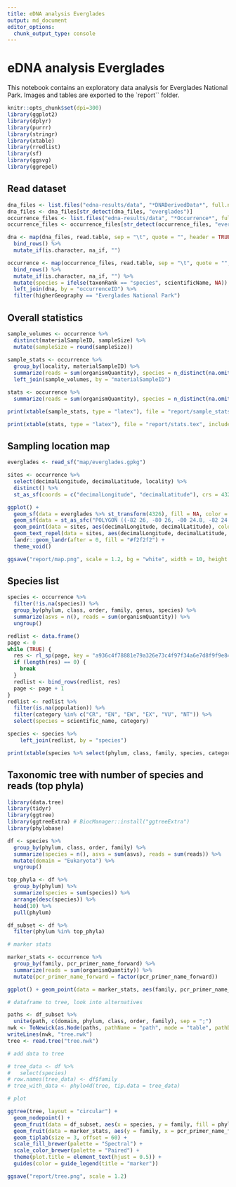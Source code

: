 ```yaml
---
title: eDNA analysis Everglades
output: md_document
editor_options: 
  chunk_output_type: console
---
```


# eDNA analysis Everglades

This notebook contains an exploratory data analysis for Everglades National Park. Images and tables are exported to the `report`` folder.

```r
knitr::opts_chunk$set(dpi=300)
library(ggplot2)
library(dplyr)
library(purrr)
library(stringr)
library(xtable)
library(rredlist)
library(sf)
library(ggsvg)
library(ggrepel)
```

## Read dataset

```r
dna_files <- list.files("edna-results/data", "*DNADerivedData*", full.names = TRUE)
dna_files <- dna_files[str_detect(dna_files, "everglades")]
occurrence_files <- list.files("edna-results/data", "*Occurrence*", full.names = TRUE)
occurrence_files <- occurrence_files[str_detect(occurrence_files, "everglades")]

dna <- map(dna_files, read.table, sep = "\t", quote = "", header = TRUE) %>%
  bind_rows() %>%
  mutate_if(is.character, na_if, "")

occurrence <- map(occurrence_files, read.table, sep = "\t", quote = "", header = TRUE) %>%
  bind_rows() %>%
  mutate_if(is.character, na_if, "") %>%
  mutate(species = ifelse(taxonRank == "species", scientificName, NA)) %>%
  left_join(dna, by = "occurrenceID") %>%
  filter(higherGeography == "Everglades National Park")
```

## Overall statistics

```r
sample_volumes <- occurrence %>%
  distinct(materialSampleID, sampleSize) %>%
  mutate(sampleSize = round(sampleSize))
  
sample_stats <- occurrence %>%
  group_by(locality, materialSampleID) %>%
  summarize(reads = sum(organismQuantity), species = n_distinct(na.omit(species)), asvs = n()) %>%
  left_join(sample_volumes, by = "materialSampleID")

stats <- occurrence %>%
  summarize(reads = sum(organismQuantity), species = n_distinct(na.omit(species)), asvs = n())

print(xtable(sample_stats, type = "latex"), file = "report/sample_stats.tex", include.rownames = FALSE, tabular.environment = "longtable", floating = FALSE)

print(xtable(stats, type = "latex"), file = "report/stats.tex", include.rownames = FALSE, tabular.environment = "longtable", floating = FALSE)
```

## Sampling location map

```r
everglades <- read_sf("map/everglades.gpkg")

sites <- occurrence %>%
  select(decimalLongitude, decimalLatitude, locality) %>%
  distinct() %>%
  st_as_sf(coords = c("decimalLongitude", "decimalLatitude"), crs = 4326, remove = FALSE)

ggplot() +
  geom_sf(data = everglades %>% st_transform(4326), fill = NA, color = alpha("#237d2a", 0.5), lwd = 2) +
  geom_sf(data = st_as_sfc("POLYGON ((-82 26, -80 26, -80 24.8, -82 24.8, -82 26))", crs = 4326), fill = NA, color = NA) +
  geom_point(data = sites, aes(decimalLongitude, decimalLatitude), color = "#e3007d", shape = 21, stroke = 2, size = 3) +
  geom_text_repel(data = sites, aes(decimalLongitude, decimalLatitude, label = locality), size = 5, box.padding = 2, point.padding = 1, force_pull = 0.1) +
  landr::geom_landr(after = 0, fill = "#f2f2f2") +
  theme_void()

ggsave("report/map.png", scale = 1.2, bg = "white", width = 10, height = 7)
```

## Species list

```r
species <- occurrence %>%
  filter(!is.na(species)) %>%
  group_by(phylum, class, order, family, genus, species) %>%
  summarize(asvs = n(), reads = sum(organismQuantity)) %>%
  ungroup()

redlist <- data.frame()
page <- 0
while (TRUE) {
  res <- rl_sp(page, key = "a936c4f78881e79a326e73c4f97f34a6e7d8f9f9e84342bff73c3ceda14992b9")$result
  if (length(res) == 0) {
    break
  }
  redlist <- bind_rows(redlist, res)
  page <- page + 1
}
redlist <- redlist %>%
  filter(is.na(population)) %>%
  filter(category %in% c("CR", "EN", "EW", "EX", "VU", "NT")) %>%
  select(species = scientific_name, category)

species <- species %>%
    left_join(redlist, by = "species")

print(xtable(species %>% select(phylum, class, family, species, category), type = "latex"), file = "report/species.tex", include.rownames = FALSE, tabular.environment = "longtable", floating = FALSE)
```

## Taxonomic tree with number of species and reads (top phyla)

```r
library(data.tree)
library(tidyr)
library(ggtree)
library(ggtreeExtra) # BiocManager::install("ggtreeExtra")
library(phylobase)

df <- species %>%
  group_by(phylum, class, order, family) %>%
  summarize(species = n(), asvs = sum(asvs), reads = sum(reads)) %>%
  mutate(domain = "Eukaryota") %>%
  ungroup()

top_phyla <- df %>%
  group_by(phylum) %>%
  summarize(species = sum(species)) %>%
  arrange(desc(species)) %>%
  head(10) %>%
  pull(phylum)

df_subset <- df %>%
  filter(phylum %in% top_phyla)

# marker stats

marker_stats <- occurrence %>%
  group_by(family, pcr_primer_name_forward) %>%
  summarize(reads = sum(organismQuantity)) %>%
  mutate(pcr_primer_name_forward = factor(pcr_primer_name_forward))

ggplot() + geom_point(data = marker_stats, aes(family, pcr_primer_name_forward, size = reads))

# dataframe to tree, look into alternatives

paths <- df_subset %>%
  unite(path, c(domain, phylum, class, order, family), sep = ";")
nwk <- ToNewick(as.Node(paths, pathName = "path", mode = "table", pathDelimiter = ";"))
writeLines(nwk, "tree.nwk")
tree <- read.tree("tree.nwk")

# add data to tree

# tree_data <- df %>%
#   select(species)
# row.names(tree_data) <- df$family
# tree_with_data <- phylo4d(tree, tip.data = tree_data)

# plot

ggtree(tree, layout = "circular") +
  geom_nodepoint() +
  geom_fruit(data = df_subset, aes(x = species, y = family, fill = phylum), geom = geom_bar, stat = "identity") +
  geom_fruit(data = marker_stats, aes(y = family, x = pcr_primer_name_forward, size = reads, color = pcr_primer_name_forward), geom = geom_point, name = "marker") +
  geom_tiplab(size = 3, offset = 60) +
  scale_fill_brewer(palette = "Spectral") +
  scale_color_brewer(palette = "Paired") +
  theme(plot.title = element_text(hjust = 0.5)) +
  guides(color = guide_legend(title = "marker"))

ggsave("report/tree.png", scale = 1.2)
```
